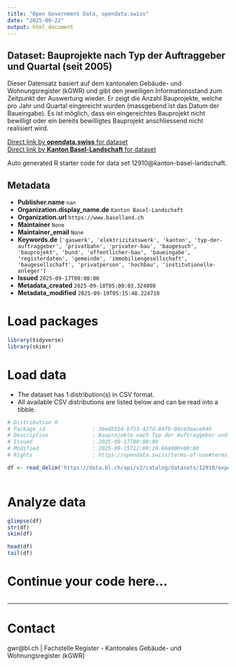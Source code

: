 ```yaml
---
title: "Open Government Data, opendata.swiss"
date: "2025-09-22"
output: html_document
---
```


## Dataset: Bauprojekte nach Typ der Auftraggeber und Quartal (seit 2005)

Dieser Datensatz basiert auf dem kantonalen Gebäude- und Wohnungsregister (kGWR) und gibt den jeweiligen Informationsstand zum Zeitpunkt der Auswertung wieder. Er zeigt die Anzahl Bauprojekte, welche pro Jahr und Quartal eingereicht wurden (massgebend ist das Datum der Baueingabe). Es ist möglich, dass ein eingereichtes Bauprojekt nicht bewilligt oder ein bereits bewilligtes Bauprojekt anschliessend nicht realisiert wird.

[Direct link by **opendata.swiss** for dataset](https://opendata.swiss/de/dataset/bauprojekte-nach-typ-der-auftraggeber-und-quartal-seit-2005)<br>
[Direct link by **Kanton Basel-Landschaft** for dataset](https://data.bl.ch/explore/dataset/12910/)

Auto generated R starter code for data set 12910@kanton-basel-landschaft.

## Metadata

- **Publisher.name** `nan`
- **Organization.display_name.de** `Kanton Basel-Landschaft`
- **Organization.url** `https://www.baselland.ch`
- **Maintainer** `None`
- **Maintainer_email** `None`
- **Keywords.de** `['gaswerk', 'elektrizitatswerk', 'kanton', 'typ-der-auftraggeber', 'privatbahn', 'privater-bau', 'baugesuch', 'bauprojekt', 'bund', 'offentlicher-bau', 'baueingabe', 'registerdaten', 'gemeinde', 'immobiliengesellschaft', 'baugesellschaft', 'privatperson', 'hochbau', 'institutionelle-anleger']`
- **Issued** `2025-09-17T00:00:00`
- **Metadata_created** `2025-09-18T05:00:03.324098`
- **Metadata_modified** `2025-09-19T05:15:48.224710`


# Load packages

```r

library(tidyverse)
library(skimr)

```

# Load data

-   The dataset has 1 distribution(s) in CSV format.
-   All available CSV distributions are listed below and can be read into a tibble.

```r

# Distribution 0
# Package_id               : 36e4b554-bf53-42fd-84f8-04ce3eace646
# Description              : Bauprojekte nach Typ der Auftraggeber und Quartal (seit 2005) (csv)
# Issued                   : 2025-09-17T00:00:00
# Modified                 : 2025-09-15T12:09:10.664000+00:00
# Rights                   : https://opendata.swiss/terms-of-use#terms_by

df <- read_delim('https://data.bl.ch/api/v2/catalog/datasets/12910/exports/csv?use_labels=true')



```

# Analyze data

```r

glimpse(df)
str(df)
skim(df)

head(df)
tail(df)

```

# Continue your code here...

```r

```

------------------------------------------------------------------------

# Contact

gwr@bl.ch | Fachstelle Register - Kantonales Gebäude- und Wohnungsregister (kGWR)
